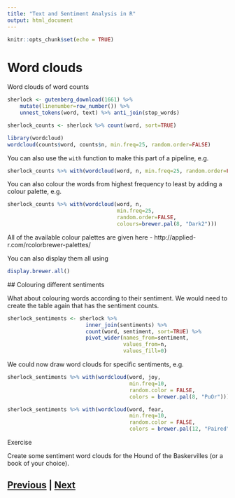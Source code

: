 ```yaml
---
title: "Text and Sentiment Analysis in R"
output: html_document
---
```


```r
knitr::opts_chunk$set(echo = TRUE)
```

# Word clouds

Word clouds of word counts

```r
sherlock <- gutenberg_download(1661) %>%     mutate(linenumber=row_number()) %>%     unnest_tokens(word, text) %>% anti_join(stop_words)
```

```r
sherlock_counts <- sherlock %>% count(word, sort=TRUE)
```

```r
library(wordcloud)
wordcloud(counts$word, counts$n, min.freq=25, random.order=FALSE)
```

You can also use the `with` function to make this part of a pipeline, e.g.

```r
sherlock_counts %>% with(wordcloud(word, n, min.freq=25, random.order=FALSE))
```

You can also colour the words from highest frequency to least by adding
a colour palette, e.g.

```r
sherlock_counts %>% with(wordcloud(word, n, 
                                   min.freq=25, 
                                   random.order=FALSE,
                                   colours=brewer.pal(8, "Dark2")))
```

All of the available colour palettes are given here - http://applied-r.com/rcolorbrewer-palettes/

You can also display them all using

```r
display.brewer.all()
```

## Colouring different sentiments

What about colouring words according to their sentiment. We would need to create the table
again that has the sentiment counts.

```r
sherlock_sentiments <- sherlock %>% 
                         inner_join(sentiments) %>% 
                         count(word, sentiment, sort=TRUE) %>% 
                         pivot_wider(names_from=sentiment, 
                                     values_from=n, 
                                     values_fill=0)
```

We could now draw word clouds for specific sentiments, e.g.

```r
sherlock_sentiments %>% with(wordcloud(word, joy, 
                                       min.freq=10,
                                       random.color = FALSE,
                                       colors = brewer.pal(8, "PuOr")))
```

```r
sherlock_sentiments %>% with(wordcloud(word, fear, 
                                       min.freq=10,
                                       random.color = FALSE,
                                       colors = brewer.pal(12, "Paired")))
```

Exercise

Create some sentiment word clouds for the Hound of the Baskervilles (or a book of your choice).

## [Previous](sentiment.html) | [Next](ngrams.html)

